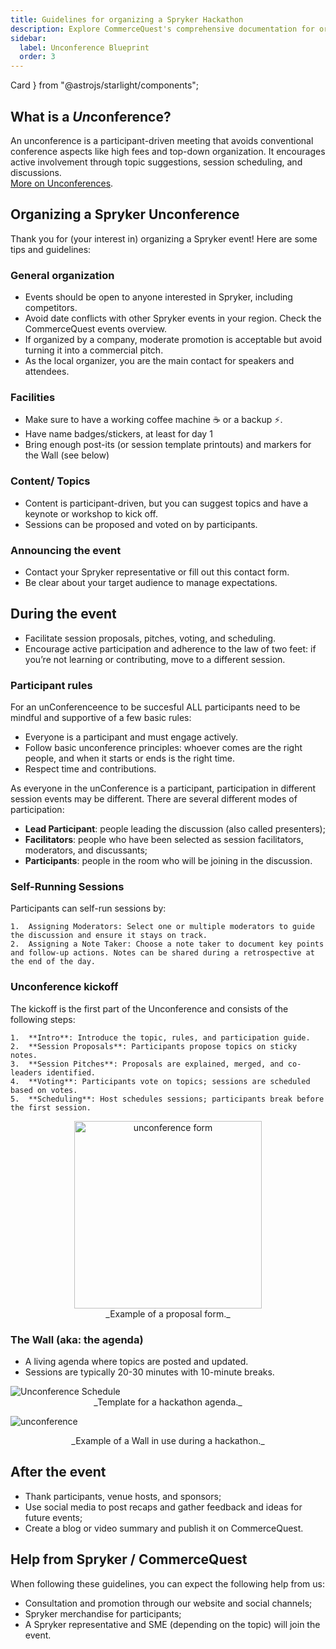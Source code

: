 ```yaml
---
title: Guidelines for organizing a Spryker Hackathon
description: Explore CommerceQuest's comprehensive documentation for organizing your own Spryker Unconference. 
sidebar:
  label: Unconference Blueprint
  order: 3
---
```


  Card
} from "@astrojs/starlight/components";

## What is a ***Un***conference?

An unconference is a participant-driven meeting that avoids conventional conference aspects like high fees and top-down organization.
It encourages active involvement through topic suggestions, session scheduling, and discussions.\
[More on Unconferences](http://en.wikipedia.org/wiki/Unconference#Styles_of_facilitation).

## Organizing a Spryker Unconference
Thank you for (your interest in) organizing a Spryker event! Here are some tips and guidelines:

### General organization
* Events should be open to anyone interested in Spryker, including competitors.
* Avoid date conflicts with other Spryker events in your region. Check the CommerceQuest events overview.
* If organized by a company, moderate promotion is acceptable but avoid turning it into a commercial pitch.
* As the local organizer, you are the main contact for speakers and attendees.

### Facilities
* Make sure to have a working coffee machine ☕️ or a backup ⚡️.
* Have name badges/stickers, at least for day 1
* Bring enough post-its (or session template printouts) and markers for the Wall (see below)

### Content/ Topics
* Content is participant-driven, but you can suggest topics and have a keynote or workshop to kick off.
* Sessions can be proposed and voted on by participants.

### Announcing the event 
* Contact your Spryker representative or fill out this contact form.
* Be clear about your target audience to manage expectations.

## During the event
* Facilitate session proposals, pitches, voting, and scheduling.
* Encourage active participation and adherence to the law of two feet: if you’re not learning or contributing, move to a different session.

### Participant rules
For an unConferenceence to be succesful ALL participants need to be mindful and supportive of a few basic rules:

* Everyone is a participant and must engage actively.
* Follow basic unconference principles: whoever comes are the right people, and when it starts or ends is the right time.
* Respect time and contributions.

As everyone in the unConference is a participant, participation in different session events may be different. There are several different modes of participation:
* **Lead Participant**: people leading the discussion (also called presenters);
* **Facilitators**: people who have been selected as session facilitators, moderators, and discussants;
* **Participants**: people in the room who will be joining in the discussion.

### Self-Running Sessions

Participants can self-run sessions by:

	1.	Assigning Moderators: Select one or multiple moderators to guide the discussion and ensure it stays on track.
	2.	Assigning a Note Taker: Choose a note taker to document key points and follow-up actions. Notes can be shared during a retrospective at the end of the day.

### Unconference kickoff
The kickoff is the first part of the Unconference and consists of the following steps:

	1.	**Intro**: Introduce the topic, rules, and participation guide.
	2.	**Session Proposals**: Participants propose topics on sticky notes.
	3.	**Session Pitches**: Proposals are explained, merged, and co-leaders identified.
	4.	**Voting**: Participants vote on topics; sessions are scheduled based on votes.
	5.	**Scheduling**: Host schedules sessions; participants break before the first session.

<center><img src="/src/images/starlight/unconference-form.jpg" alt="unconference form" width="300"/></center>
<center>_Example of a proposal form._</center>


### The Wall (aka: the agenda)
* A living agenda where topics are posted and updated.
* Sessions are typically 20-30 minutes with 10-minute breaks.

<Image src={Unconfschedule} alt="Unconference Schedule" />
<center>_Template for a hackathon agenda._</center>

![unconference](/src/images/starlight/unconference.jpg)
<center>_Example of a Wall in use during a hackathon._</center>

## After the event
* Thank participants, venue hosts, and sponsors;
* Use social media to post recaps and gather feedback and ideas for future events;
* Create a blog or video summary and publish it on CommerceQuest.

## Help from Spryker / CommerceQuest
When following these guidelines, you can expect the following help from us:
* Consultation and promotion through our website and social channels;
* Spryker merchandise for participants;
* A Spryker representative and SME (depending on the topic) will join the event.